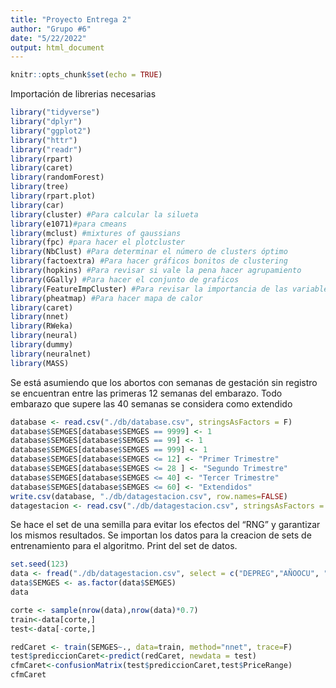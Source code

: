 ---
title: "Proyecto Entrega 2"
author: "Grupo #6"
date: "5/22/2022"
output: html_document
---

```{r setup, include=FALSE}
knitr::opts_chunk$set(echo = TRUE)
```

Importación de librerias necesarias
```{r message=FALSE,warning=FALSE}
library("tidyverse")
library("dplyr")
library("ggplot2")
library("httr")
library("readr")
library(rpart)
library(caret)
library(randomForest)
library(tree)
library(rpart.plot)
library(car)
library(cluster) #Para calcular la silueta
library(e1071)#para cmeans
library(mclust) #mixtures of gaussians
library(fpc) #para hacer el plotcluster
library(NbClust) #Para determinar el número de clusters óptimo
library(factoextra) #Para hacer gráficos bonitos de clustering
library(hopkins) #Para revisar si vale la pena hacer agrupamiento
library(GGally) #Para hacer el conjunto de graficos
library(FeatureImpCluster) #Para revisar la importancia de las variables en los grupos.
library(pheatmap) #Para hacer mapa de calor
library(caret)
library(nnet)
library(RWeka)
library(neural)
library(dummy)
library(neuralnet)
library(MASS)
```

Se está asumiendo que los abortos con semanas de gestación sin registro se encuentran entre las primeras 12 semanas del embarazo. Todo embarazo que supere las 40 semanas se considera como extendido
```{r database import}
database <- read.csv("./db/database.csv", stringsAsFactors = F)
database$SEMGES[database$SEMGES == 9999] <- 1
database$SEMGES[database$SEMGES == 99] <- 1
database$SEMGES[database$SEMGES == 999] <- 1
database$SEMGES[database$SEMGES <= 12] <- "Primer Trimestre"
database$SEMGES[database$SEMGES <= 28 ] <- "Segundo Trimestre"
database$SEMGES[database$SEMGES <= 40] <- "Tercer Trimestre"
database$SEMGES[database$SEMGES <= 60] <- "Extendidos"
write.csv(database, "./db/datagestacion.csv", row.names=FALSE)
datagestacion <- read.csv("./db/datagestacion.csv", stringsAsFactors = F)
```

Se hace el set de una semilla para evitar los efectos del "RNG" y garantizar los mismos resultados. Se importan los datos para la creacion de sets de entrenamiento para el algoritmo. Print del set de datos.
```{r training set}
set.seed(123)
data <- fread("./db/datagestacion.csv", select = c("DEPREG","AÑOOCU", "EDADM", "ESCOLAM", "DEPREM", "SEMGES"))
data$SEMGES <- as.factor(data$SEMGES)
data

corte <- sample(nrow(data),nrow(data)*0.7)
train<-data[corte,]
test<-data[-corte,]

```

```{r modelo con Caret 1 - neuronal clasificacion nnet}
redCaret <- train(SEMGES~., data=train, method="nnet", trace=F)
test$prediccionCaret<-predict(redCaret, newdata = test)
cfmCaret<-confusionMatrix(test$prediccionCaret,test$PriceRange)
cfmCaret
```


```{r}

```


